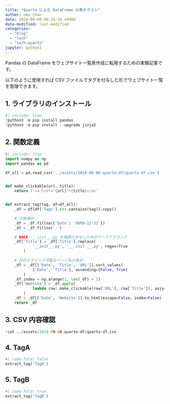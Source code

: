 ```yaml
---
title: "Quarto による DataFrame の表示テスト"
author: uma-chan
date: 2024-09-08 00:24:34 +0900
date-modified: last-modified
categories:
  - "blog"
  - "tech"
  - "tech-quarto"
jupyter: python3
---
```


Pandas の DataFrame をウェブサイト一覧表作成に転用するための実験記事です。

以下のように使用すれば CSV ファイルでタグを付与した形でウェブサイト一覧を管理できます。

## 1. ライブラリのインストール

```.py
#| include: true
!python3 -m pip install pandas
!python3 -m pip install --upgrade jinja2
```

## 2. 関数定義

```.py
#| include: true
import numpy as np
import pandas as pd

df_all = pd.read_csv('../assets/2024-09-08-quarto-df/quarto-df.csv')


def make_clickable(url, title):
    return f'<a href="{url}">{title}</a>'


def extract_tag(tag, df=df_all):
    _df = df[df['Tags'].str.contains(tag)].copy()

    # 欠損埋め
    _df = _df.fillna({'Date': '9999-12-31'})
    _df = _df.fillna('-')

    # HACK: __init__.py を強調させないためのワークアラウンド
    _df['Title'] = _df['Title'].replace(
            '__init__.py', '__ init __.py', regex=True
        )

    # 日付とクリック可能なページ名の表示
    _df = _df[['Date', 'Title', 'URL']].sort_values(
            ['Date', 'Title'], ascending=[False, True]
        )
    _df.index = np.arange(1, len(_df) + 1)
    _df['Website'] = _df.apply(
            lambda row: make_clickable(row['URL'], row['Title']), axis=1
        )
    _df = _df[['Date', 'Website']].to_html(escape=False, index=False)
    return _df
```

## 3. CSV 内容確認

```.py
!cat ../assets/2024-09-08-quarto-df/quarto-df.csv
```

## 4. TagA

```.py
#| code-fold: false
extract_tag('TagA')
```

## 5. TagB

```.py
#| code-fold: true
extract_tag('TagB')
```
